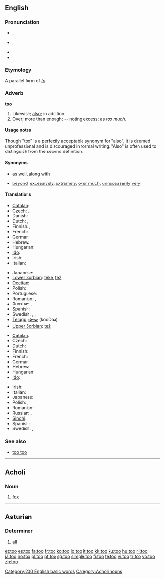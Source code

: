 {{also|to|töö|Tōō}}
==English==

{{rank|well|many|work|127|too|every|think|life}}

===Pronunciation===
* {{a|UK}} {{IPA|/tuː/}}, {{SAMPA|/tu:/}}
* {{a|US}} {{IPA|/tu/}}, {{SAMPA|/tu/}}
* {{audio|en-us-too.ogg|Audio (US)}}
* {{homophones|two|to}}

===Etymology===
A parallel form of ''[[to]]''

===Adverb===
'''too'''

# Likewise; [[also]]; in addition.
# Over; more than enough; -- noting excess; as ''too much.''

====Usage notes====
{{rfv}}
Though "too" is a perfectly acceptable synonym for "also", it is deemed unprofessional and is discouraged in formal writing. "Also" is often used to distinguish from the second definition.

====Synonyms====
* {{sense|likewise, also}} [[as well]], [[along with]]
* {{sense|over, more than enough}} [[beyond]], [[excessively]], [[extremely]], [[over much]], [[unnecessarily]] [[very]]

====Translations====
{{trans-top|Likewise}}
* [[Catalan]]: {{t+|ca|també}}
* Czech: {{t+|cs|také}}, {{t+|cs|též}}
* Danish: {{t+|da|Ligeså}}
* Dutch: {{t+|nl|ook}}, {{t+|nl|eveneens}}
* Finnish: {{t+|fi|myös}}, {{t+|fi|-kin}}
* French: {{t+|fr|aussi}}
* German: {{t+|de|auch}}
* Hebrew: {{t-|he|גם כן|tr=gam ken|sc=Hebr}}
* Hungarian: {{t+|hu|is}}
* [[Ido]]: {{t+|io|anke|xs=Ido}}
* Irish: {{t|ga|freisin|xs=Irish}}
* Italian: {{t+|it|anche}}
{{trans-mid}}
* Japanese: {{t+|ja|も|tr=mo|sc=Jpan}}
* [[Lower Sorbian]]: [[teke]], [[tež]]
* [[Occitan]]: {{t+|oc|tanben|xs=Occitan}}
* Polish: {{t+|pl|też}}
* Portuguese: {{t+|pt|também}}
* Romanian: {{t-|ro|şi}}, {{t+|ro|deasemenea}}
* Russian: {{t+|ru|также|sc=Cyrl}}, {{t+|ru|тоже|sc=Cyrl}}
* Spanish: {{t+|es|también}}
* Swedish: {{t+|sv|också}}, {{t+|sv|även}}, {{t+|sv|med}}
* [[Telugu]]: [[కూడా]] (kooDaa)
* [[Upper Sorbian]]: [[tež]]
{{trans-bottom}}

{{trans-top|more than enough; ''as too much''}}
* [[Catalan]]: {{t+|ca|massa}}
* Czech: {{t+|cs|příliš}}
* Dutch: {{t+|nl|te}}
* Finnish: {{t+|fi|liian}}
* French: {{t+|fr|trop}}
* German: {{t+|de|zu}}
* Hebrew: {{t-|he|מדי|tr=miday|sc=Hebr}}
* Hungarian: {{t+|hu|túl}}
* [[Ido]]: {{t+|io|tro|xs=Ido}}
{{trans-mid}}
* Irish: {{t|ga|ró-|xs=Irish}}
* Italian: {{t+|it|troppo}}
* Japanese: {{t-|ja|過ぎ|tr=sugi|sc=Jpan}}
* Polish: {{t+|pl|zbyt}}, {{t+|pl|za}}
* Romanian: {{t-|ro|prea}}
* Russian: {{t+|ru|чересчур|sc=Cyrl}}, {{t+|ru|слишком|sc=Cyrl}}
* [[Sindhi]]: {{SDchar|هيڪاندو}} {{m}}, {{SDchar|هيڪاندو}} {{f}}
* Spanish: {{t-|es|demasiado}}
* Swedish: {{t+|sv|alltför}}, {{t+|sv|för}}
{{trans-bottom}}

===See also===
* [[too too]] <!--a duplication used to signify great excess-->

[[Category:200 English basic words]]

----

==Acholi==

===Noun===
{{infl|ach|noun}}

# [[fox]]

[[Category:Acholi nouns]]

----

==Asturian==

===Determiner===
{{infl|ast|determiner form|g=n|masculine|tou|feminine|toa|masculine plural|toos|feminine plural|toes}}

# [[all]]

[[et:too]]
[[es:too]]
[[fa:too]]
[[fr:too]]
[[ko:too]]
[[io:too]]
[[it:too]]
[[kk:too]]
[[ku:too]]
[[hu:too]]
[[nl:too]]
[[ja:too]]
[[no:too]]
[[pl:too]]
[[pt:too]]
[[sg:too]]
[[simple:too]]
[[fi:too]]
[[te:too]]
[[vi:too]]
[[tr:too]]
[[vo:too]]
[[zh:too]]